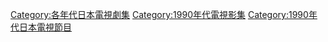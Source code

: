 


[[Category:各年代日本電視劇集|Category:各年代日本電視劇集]]
[[Category:1990年代電視影集|Category:1990年代電視影集]]
[[Category:1990年代日本電視節目|Category:1990年代日本電視節目]]